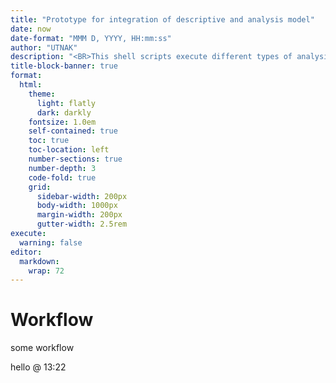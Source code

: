 ```yaml
---
title: "Prototype for integration of descriptive and analysis model"
date: now
date-format: "MMM D, YYYY, HH:mm:ss"
author: "UTNAK"
description: "<BR>This shell scripts execute different types of analysis codes."
title-block-banner: true
format:
  html:
    theme: 
      light: flatly
      dark: darkly    
    fontsize: 1.0em
    self-contained: true
    toc: true
    toc-location: left
    number-sections: true
    number-depth: 3
    code-fold: true
    grid:
      sidebar-width: 200px
      body-width: 1000px
      margin-width: 200px
      gutter-width: 2.5rem
execute:
  warning: false
editor: 
  markdown: 
    wrap: 72
---
```


# Workflow

some workflow

hello @ 13:22